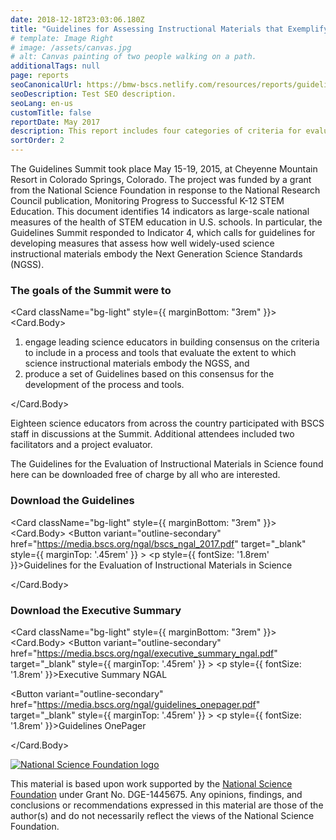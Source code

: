 ```yaml
---
date: 2018-12-18T23:03:06.180Z
title: "Guidelines for Assessing Instructional Materials that Exemplify the NGSS"
# template: Image Right
# image: /assets/canvas.jpg
# alt: Canvas painting of two people walking on a path.
additionalTags: null
page: reports
seoCanonicalUrl: https://bmw-bscs.netlify.com/resources/reports/guidelines-for-assessing-instructional-materials-that-exemplify-the-ngss
seoDescription: Test SEO description.
seoLang: en-us
customTitle: false
reportDate: May 2017
description: This report includes four categories of criteria for evaluating student and teacher materials while also providing a blueprint for creating tools and processes to conduct valid assessments.
sortOrder: 2
---
```



<p className="mb-2">The Guidelines Summit took place May 15-19, 2015, at Cheyenne Mountain Resort in Colorado Springs, Colorado. The project was funded by a grant from the National Science Foundation in response to the National Research Council publication, Monitoring Progress to Successful K-12 STEM Education. This document identifies 14 indicators as large-scale national measures of the health of STEM education in U.S. schools. In particular, the Guidelines Summit responded to Indicator 4, which calls for guidelines for developing measures that assess how well widely-used science instructional materials embody the Next Generation Science Standards (NGSS).</p>

### The goals of the Summit were to

<Card className="bg-light" style={{ marginBottom: "3rem" }}>
  <Card.Body>
    <ol>
      <li>engage leading science educators in building consensus on the criteria to include in a process and tools that evaluate the extent to which science instructional materials embody the NGSS, and</li>
      <li>produce a set of Guidelines based on this consensus for the development of the process and tools.</li>
    </ol>
  </Card.Body>
</Card>

Eighteen science educators from across the country participated with BSCS staff in discussions at the Summit. Additional attendees included two facilitators and a project evaluator.

The Guidelines for the Evaluation of Instructional Materials in Science found here can be downloaded free of charge by all who are interested.

### Download the Guidelines

<Card className="bg-light" style={{ marginBottom: "3rem" }}>
  <Card.Body>
    <Row>
      <Col xs={2} lg={1}>
        <Button
          variant="outline-secondary" 
          href="https://media.bscs.org/ngal/bscs_ngal_2017.pdf"
          target="_blank"
          style={{ marginTop: '.45rem' }}
        >
          <i className="fas fa-cloud-download-alt"></i>
        </Button>
      </Col>
      <Col>
        <p style={{ fontSize: '1.8rem' }}>Guidelines for the Evaluation of Instructional Materials in Science</p>
      </Col>
    </Row>
  </Card.Body>
</Card>

### Download the Executive Summary

<Card className="bg-light" style={{ marginBottom: "3rem" }}>
  <Card.Body>
    <Row>
      <Col xs={2} lg={1}>
        <Button
          variant="outline-secondary" 
          href="https://media.bscs.org/ngal/executive_summary_ngal.pdf"
          target="_blank"
          style={{ marginTop: '.45rem' }}
        >
          <i className="fas fa-cloud-download-alt"></i>
        </Button>
      </Col>
      <Col>
        <p style={{ fontSize: '1.8rem' }}>Executive Summary NGAL</p>
      </Col>
    </Row>
    <Row>
      <Col xs={2} lg={1}>
        <Button
          variant="outline-secondary" 
          href="https://media.bscs.org/ngal/guidelines_onepager.pdf"
          target="_blank"
          style={{ marginTop: '.45rem' }}
        >
          <i className="fas fa-cloud-download-alt"></i>
        </Button>
      </Col>
      <Col>
        <p style={{ fontSize: '1.8rem' }}>Guidelines OnePager</p>
      </Col>
    </Row>
  </Card.Body>
</Card>

<div className="d-flex justify-content-center">
  <div className="p-2 bd-highlight my-5">
    <a href="https://www.nsf.gov" target="_blank" rel="noopener noreferrer">
      <img
        src={nsfLogo}
        alt="National Science Foundation logo"
        style={{
          height: '85px'
        }}
      />
    </a>
  </div>
  <div className="p-2 bd-highlight my-5">
    <p>
      This material is based upon work supported by the <a href="https://www.nsf.gov" target="_blank" rel="noopener noreferrer" className="text-secondary">National Science Foundation</a> under Grant No. DGE-1445675. Any opinions, findings, and conclusions or recommendations expressed in this material are those of the author(s) and do not necessarily reflect the views of the National Science Foundation.
    </p>
  </div>
</div>